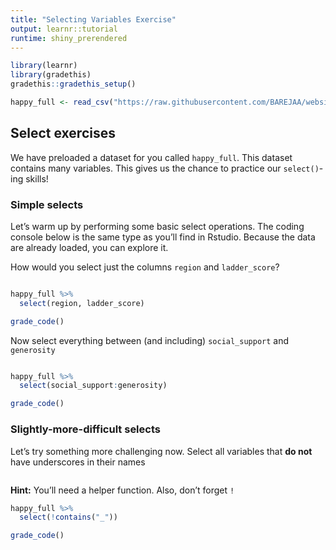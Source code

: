 ```yaml
---
title: "Selecting Variables Exercise"
output: learnr::tutorial
runtime: shiny_prerendered
---
```

```r
library(learnr)
library(gradethis)
gradethis::gradethis_setup()

happy_full <- read_csv("https://raw.githubusercontent.com/BAREJAA/website_for_john/master/datasets/world-happiness-report-2021.csv") %>% clean_names() %>% rename(region = regional_indicator)
```
## Select exercises

We have preloaded a dataset for you called `happy_full`. This dataset contains many variables. This gives us the chance to practice our `select()`-ing skills!

### Simple selects

Let's warm up by performing some basic select operations. The coding console below is the same type as you'll find in Rstudio. Because the data are already loaded, you can explore it.    

How would you select just the columns `region` and `ladder_score`?  

```r

```

```r
happy_full %>% 
  select(region, ladder_score)
```

```r
grade_code()
```

Now select everything between (and including) `social_support` and `generosity`

```r

```

```r
happy_full %>% 
  select(social_support:generosity)
```

```r
grade_code()
```

### Slightly-more-difficult selects  

Let's try something more challenging now. Select all variables that **do not** have underscores in their names

```r

```

<div id="no-underscore-hint">
**Hint:** You'll need a helper function. Also, don't forget `!`
</div>

```r
happy_full %>% 
  select(!contains("_"))
```

```r
grade_code()
```